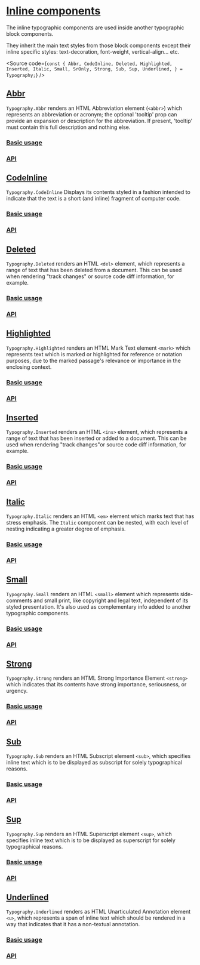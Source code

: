 

<Meta title="Components/Core/Text/Typography/Inline" component={AbbrStories} />

# [Inline components](#inline-components)

The inline typographic components are used inside another typographic block components.

They inherit the main text styles from those block components except their inline
specific styles: text-decoration, font-weight, vertical-align... etc.

<Source
  code={`
const {
  Abbr,
  CodeInline,
  Deleted,
  Highlighted,
  Inserted,
  Italic,
  Small,
  SrOnly,
  Strong,
  Sub,
  Sup,
  Underlined,
} = Typography;
`}
/>

## [Abbr](#abbr)

`Typography.Abbr` renders an HTML Abbreviation element (`<abbr>`) which represents an
abbreviation or acronym; the optional 'tooltip' prop can provide an expansion
or description for the abbreviation. If present, 'tooltip' must contain this
full description and nothing else.

### [Basic usage](#basic-usage)

<Canvas of={AbbrStories.Abbr} />

### [API](#api)

<ArgTypes of={AbbrStories} />

## [CodeInline](#codeinline)

`Typography.CodeInline` Displays its contents styled in a fashion intended to indicate that the text
is a short (and inline) fragment of computer code.

### [Basic usage](#basic-usage)

<Canvas of={CodeInlineStories.CodeInline} />

### [API](#api)

<ArgTypes of={CodeInlineStories} />

## [Deleted](#deleted)

`Typography.Deleted` renders an HTML `<del>` element, which represents a range of text that has
been deleted from a document. This can be used when rendering "track changes"
or source code diff information, for example.

### [Basic usage](#basic-usage)

<Canvas of={DeletedStories.Deleted} />

### [API](#api)

<ArgTypes of={DeletedStories} />

## [Highlighted](#highlighted)

`Typography.Highlighted` renders an HTML Mark Text element `<mark>` which represents text which is
marked or highlighted for reference or notation purposes, due to the marked
passage's relevance or importance in the enclosing context.

### [Basic usage](#basic-usage)

<Canvas of={HighlightedStories.Highlighted} />

### [API](#api)

<ArgTypes of={HighlightedStories} />

## [Inserted](#inserted)

`Typography.Inserted` renders an HTML `<ins>` element, which represents a range of text that has
been inserted or added to a document. This can be used when rendering
"track changes"or source code diff information, for example.

### [Basic usage](#basic-usage)

<Canvas of={InsertedStories.Inserted} />

### [API](#api)

<ArgTypes of={InsertedStories} />

## [Italic](#italic)

`Typography.Italic` renders an HTML `<em>` element which marks text that has stress emphasis.
The `Italic` component can be nested, with each level of nesting indicating a
greater degree of emphasis.

### [Basic usage](#basic-usage)

<Canvas of={ItalicStories.Italic} />

### [API](#api)

<ArgTypes of={ItalicStories} />

## [Small](#small)

`Typography.Small` renders an HTML `<small>` element which represents side-comments and small
print, like copyright and legal text, independent of its styled presentation.
It's also used as complementary info added to another typographic components.

### [Basic usage](#basic-usage)

<Canvas of={SmallStories.Small} />

### [API](#api)

<ArgTypes of={SmallStories} />

## [Strong](#strong)

`Typography.Strong` renders an HTML Strong Importance Element `<strong>` which indicates that its
contents have strong importance, seriousness, or urgency.

### [Basic usage](#basic-usage)

<Canvas of={StrongStories.Strong} />

### [API](#api)

<ArgTypes of={StrongStories} />

## [Sub](#sub)

`Typography.Sub` renders an HTML Subscript element `<sub>`, which specifies inline text which
is to be displayed as subscript for solely typographical reasons.

### [Basic usage](#basic-usage)

<Canvas of={SubStories.Sub} />

### [API](#api)

<ArgTypes of={SubStories} />

## [Sup](#sup)

`Typography.Sup` renders an HTML Superscript element `<sup>`, which specifies inline text which
is to be displayed as superscript for solely typographical reasons.

### [Basic usage](#basic-usage)

<Canvas of={SupStories.Sup} />

### [API](#api)

<ArgTypes of={SupStories} />

## [Underlined](#underlined)

`Typography.Underlined` renders as HTML Unarticulated Annotation element `<u>`,
which represents a span of inline text which should be rendered in a way that
indicates that it has a non-textual annotation.

### [Basic usage](#basic-usage)

<Canvas of={UnderlinedStories.Underlined} />

### [API](#api)

<ArgTypes of={UnderlinedStories} />
